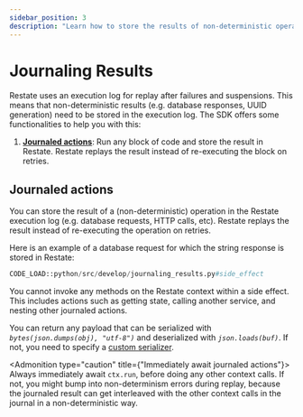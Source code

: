 ```yaml
---
sidebar_position: 3
description: "Learn how to store the results of non-deterministic operations."
---
```



# Journaling Results

Restate uses an execution log for replay after failures and suspensions.
This means that non-deterministic results (e.g. database responses, UUID generation) need to be stored in the execution log.
The SDK offers some functionalities to help you with this:
1. **[Journaled actions](/develop/python/journaling-results#journaled-actions)**: Run any block of code and store the result in Restate. Restate replays the result instead of re-executing the block on retries.

## Journaled actions
You can store the result of a (non-deterministic) operation in the Restate execution log (e.g. database requests, HTTP calls, etc).
Restate replays the result instead of re-executing the operation on retries.

Here is an example of a database request for which the string response is stored in Restate:
```python
CODE_LOAD::python/src/develop/journaling_results.py#side_effect
```

You cannot invoke any methods on the Restate context within a side effect.
This includes actions such as getting state, calling another service, and nesting other journaled actions.

You can return any payload that can be serialized with _`bytes(json.dumps(obj), "utf-8")`_ and deserialized with _`json.loads(buf)`_.
If not, you need to specify a [custom serializer](/develop/python/serialization).

<Admonition type="caution" title={"Immediately await journaled actions"}>
Always immediately await `ctx.run`, before doing any other context calls.
If not, you might bump into non-determinism errors during replay,
because the journaled result can get interleaved with the other context calls in the journal in a non-deterministic way.
</Admonition>

